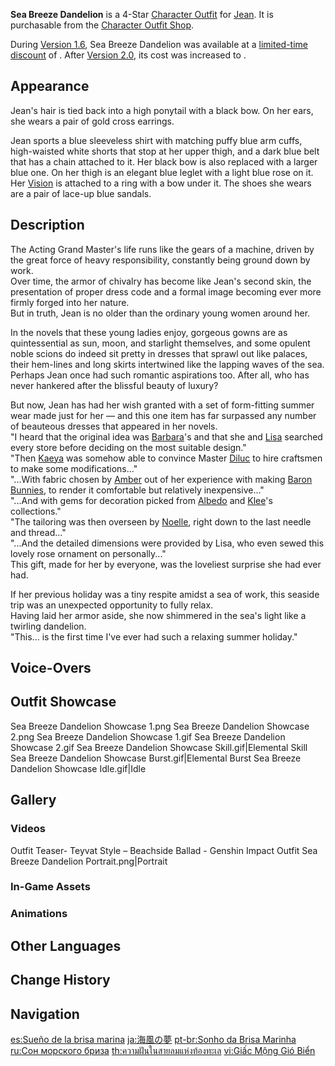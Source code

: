 {{Outfit Infobox
|id           = 200301
|image        = <gallery>
Character Jean Sea Breeze Dandelion Full Wish.png|Wish
Outfit Sea Breeze Dandelion Game.png|In-Game
</gallery>
|character    = Jean
|type         = Summer
|quality      = 4
|description  = Jean's summer wear. Light and cool, but no less elegant for it. The perfect choice for a trip to the seaside.
|obtain       = [[Character Outfit Shop]]
}}
'''Sea Breeze Dandelion''' is a 4-Star [[Character Outfit]] for [[Jean]]. It is purchasable from the [[Character Outfit Shop]].

During [[Version 1.6]], Sea Breeze Dandelion was available at a [[Sea Breeze Dandelion Discount|limited-time discount]] of {{Item|Genesis Crystal|30|x=1350}}. After [[Version 2.0]], its cost was increased to {{Item|Genesis Crystal|30|x=1680}}.

==Appearance==
<!-- Keep appearance section short and concise. Limit to 1-2 paragraphs (preferably 1 paragraph) with 3-4 sentences each. -->
Jean's hair is tied back into a high ponytail with a black bow. On her ears, she wears a pair of gold cross earrings.

Jean sports a blue sleeveless shirt with matching puffy blue arm cuffs, high-waisted white shorts that stop at her upper thigh, and a dark blue belt that has a chain attached to it. Her black bow is also replaced with a larger blue one. On her thigh is an elegant blue leglet with a light blue rose on it. Her [[Vision]] is attached to a ring with a bow under it. The shoes she wears are a pair of lace-up blue sandals.

==Description==
The Acting Grand Master's life runs like the gears of a machine, driven by the great force of heavy responsibility, constantly being ground down by work.<br />
Over time, the armor of chivalry has become like Jean's second skin, the presentation of proper dress code and a formal image becoming ever more firmly forged into her nature.<br />
But in truth, Jean is no older than the ordinary young women around her.

In the novels that these young ladies enjoy, gorgeous gowns are as quintessential as sun, moon, and starlight themselves, and some opulent noble scions do indeed sit pretty in dresses that sprawl out like palaces, their hem-lines and long skirts intertwined like the lapping waves of the sea.<br />
Perhaps Jean once had such romantic aspirations too. After all, who has never hankered after the blissful beauty of luxury?

But now, Jean has had her wish granted with a set of form-fitting summer wear made just for her &mdash; and this one item has far surpassed any number of beauteous dresses that appeared in her novels.<br />
"I heard that the original idea was [[Barbara]]'s and that she and [[Lisa]] searched every store before deciding on the most suitable design."<br />
"Then [[Kaeya]] was somehow able to convince Master [[Diluc]] to hire craftsmen to make some modifications..."<br />
"...With fabric chosen by [[Amber]] out of her experience with making [[Explosive Puppet|Baron Bunnies]], to render it comfortable but relatively inexpensive..."<br />
"...And with gems for decoration picked from [[Albedo]] and [[Klee]]'s collections."<br />
"The tailoring was then overseen by [[Noelle]], right down to the last needle and thread..."<br />
"...And the detailed dimensions were provided by Lisa, who even sewed this lovely rose ornament on personally..."<br />
This gift, made for her by everyone, was the loveliest surprise she had ever had.

If her previous holiday was a tiny respite amidst a sea of work, this seaside trip was an unexpected opportunity to fully relax.<br />
Having laid her armor aside, she now shimmered in the sea's light like a twirling dandelion.<br />
"This... is the first time I've ever had such a relaxing summer holiday."

==Voice-Overs==
{{VO/Outfit
|switch_01_tx_en   = Such a delightful summer outfit, I do hope I don't get it dirty.
|switch_01_tx_zh   = 这样精致的夏装，可不能弄脏了。
|switch_01_rm_zh   = Zhèyàng jīngzhì de xiàzhuāng, kě bùnéng nòngzāngle.
|switch_01_tl_zh   = Such an exquisite summer outfit, I should be careful to not get it dirty.
|switch_01_tx_ja   = これほどよくできた夏服を、汚すわけにはいけないな。
|switch_01_rm_ja   = Kore hodo yoku dekita natsufuku wo, kegasu wake ni wa ikenai na.
|switch_01_tl_ja   = It wouldn't do get such a well-made summer outfit dirty.
|switch_01_tx_ko   = 이렇게 예쁜 여름 옷을, 더럽히면 안되겠어
|switch_01_rm_ko   = Ireoke yeoppeun yeoreum oseul, deoreopimyeon andoegesseo
|switch_01_tl_ko   = Such beautiful summer clothes, should be careful to not get it dirty.

|switch_02_tx_en   = I wonder what scents the sea breeze will bring us today?
|switch_02_tx_zh   = 不知道今天的海风…会是怎样的味道。
|switch_02_rm_zh   = Bù zhīdào jīntiān de hǎifēng... huì shì zěnyàng de wèidào.
|switch_02_tl_zh   = I wonder, the sea breeze... what will it smell like today?
|switch_02_tx_ja   = 今日の海風は、どのようの匂いがするのだろうか？
|switch_02_rm_ja   = Kyou no umikaze wa, dono you no nioi ga suru no darou ka?
|switch_02_tl_ja   = I wonder what smell the sea breeze has today?
|switch_02_tx_ko   = 오늘은 바닷바람에서 어떤 냄새가 날까?
|switch_02_rm_ko   = Oneureun badatbarameseo eotteon naemsaega nalkka?
|switch_02_tl_ko   = What will the sea breeze smell like today?

|switch_03_tx_en   = With the sea's breeze.
|switch_03_tx_zh   = 循着海风的方向。
|switch_03_rm_zh   = Xúnzhe hǎifēng de fāngxiàng.
|switch_03_tl_zh   = In the direction of the sea breeze.
|switch_03_tx_ja   = 海風に沿って。
|switch_03_rm_ja   = Umikaze ni sotte.
|switch_03_tl_ja   = Following the sea breeze.
|switch_03_tx_ko   = 바닷바람의 방향을 따라
|switch_03_rm_ko   = Badatbaram-ui banghyang-e ttara
|switch_03_tl_ko   = With the direction of the sea breeze.
}}

==Outfit Showcase==
<gallery>
Sea Breeze Dandelion Showcase 1.png
Sea Breeze Dandelion Showcase 2.png
Sea Breeze Dandelion Showcase 1.gif
Sea Breeze Dandelion Showcase 2.gif
Sea Breeze Dandelion Showcase Skill.gif|Elemental Skill
Sea Breeze Dandelion Showcase Burst.gif|Elemental Burst
Sea Breeze Dandelion Showcase Idle.gif|Idle
</gallery>

==Gallery==
===Videos===
<gallery>
Outfit Teaser- Teyvat Style – Beachside Ballad - Genshin Impact
Outfit Sea Breeze Dandelion Portrait.png|Portrait
</gallery>

===In-Game Assets===
{{Assets/Outfit|Sea Breeze Dandelion|nomain=1}}

===Animations===
{{Preview/CharacterAnimations|Sea Breeze Dandelion|nocaption=1}}

==Other Languages==
{{Other Languages
|en      = Sea Breeze Dandelion
|zhs     = 海风之梦
|zhs_rm  = Hǎifēng zhī Mèng
|zht     = 海風之夢
|zht_rm  = Hǎifēng zhī Mèng
|zh_tl   = Dream of the Sea Breeze
|ja      = 海風の夢
|ja_rm   = Umikazenoyume
|ja_tl   = Sea Breeze's Dream
|ko      = 바닷바람의 꿈
|ko_rm   = Badatbaram-ui Kkum
|ko_tl   = Sea Breeze's Dream
|es      = Sueño de la brisa marina
|es_tl   = Dream of the Sea Breeze
|fr      = Rêve de la brise marine
|fr_tl   = Dream of the Sea Breeze
|ru      = Сон морского бриза
|ru_tl   = Dream of the Sea Breeze
|th      = ความฝันในสายลมแห่งท้องทะเล
|th_rm   = Khwam Fan Nai Sailom Haeng Thong Thale
|th_tl   = A Dream in the Sea Breeze
|vi      = Giấc Mộng Gió Biển
|vi_tl   = Sea Breeze Dream
|de      = Traum von der Meeresbrise
|de_tl   = Dream of the Sea Breeze
|id      = Sea Breeze Dandelion
|pt      = Sonho da Brisa Marinha
|pt_tl   = Dream of the Sea Breeze
|tr      = Deniz Esintisi Rüyası
|tr_tl   = 
|it      = Dente di leone della brezza marina
|it_tl   = Dandelion of Sea Breeze
}}

==Change History==
{{Change History|1.6}}

==Navigation==
{{Dressing Room Navbox|type=outfit}}

[[es:Sueño de la brisa marina]]
[[ja:海風の夢]]
[[pt-br:Sonho da Brisa Marinha]]
[[ru:Сон морского бриза]]
[[th:ความฝันในสายลมแห่งท้องทะเล]]
[[vi:Giấc Mộng Gió Biển]]